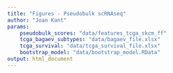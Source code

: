 ```yaml
---
title: "Figures - Pseudobulk scRNAseq"
author: "Joan Kant"
params:
    pseudobulk_scores: "data/features_tcga_skcm_ff"
    tcga_bagaev_subtypes: "data/bagaev_file.xlsx"
    tcga_survival: "data/tcga_survival_file.xlsx"
    bootstrap_model: "data/bootstrap_model.RData"
output: html_document
---
```

  <style type="text/css">
  .smaller {
    font-size: 10px
    font-style: normal
  }
</style>

```r

```